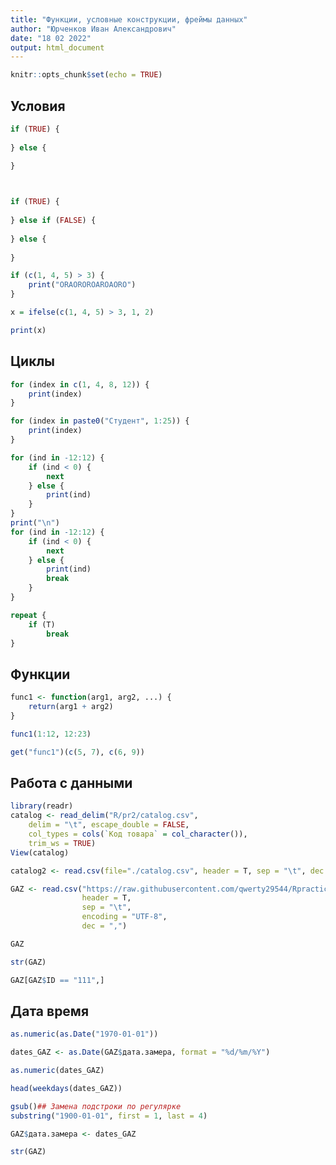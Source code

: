 ---
title: "Функции, условные конструкции, фреймы данных"
author: "Юрченков Иван Александрович"
date: "18 02 2022"
output: html_document
---

```{r setup, include=FALSE}
knitr::opts_chunk$set(echo = TRUE)
```

## Условия

```{r}
if (TRUE) {
    
} else {
    
}



if (TRUE) {
    
} else if (FALSE) {
    
} else {
    
}

```

```{r}
if (c(1, 4, 5) > 3) {
    print("ORAOROROAROAORO")
}


```

```{r}
x = ifelse(c(1, 4, 5) > 3, 1, 2)

print(x)
```

## Циклы

```{r}
for (index in c(1, 4, 8, 12)) {
    print(index)
}

for (index in paste0("Студент", 1:25)) {
    print(index)
}
```

```{r}
for (ind in -12:12) {
    if (ind < 0) {
        next
    } else {
        print(ind)
    }
}
print("\n")
for (ind in -12:12) {
    if (ind < 0) {
        next
    } else {
        print(ind)
        break
    }
}
```

```{r}
repeat {
    if (T)
        break
}
```

## Функции

```{r}
func1 <- function(arg1, arg2, ...) {
    return(arg1 + arg2)
}

func1(1:12, 12:23)
```

```{r}
get("func1")(c(5, 7), c(6, 9))
```


## Работа с данными


```{r}
library(readr)
catalog <- read_delim("R/pr2/catalog.csv", 
    delim = "\t", escape_double = FALSE, 
    col_types = cols(`Код товара` = col_character()), 
    trim_ws = TRUE)
View(catalog)
```


```{r}
catalog2 <- read.csv(file="./catalog.csv", header = T, sep = "\t", dec = ".", encoding = "UTF-8")
```

```{r}
GAZ <- read.csv("https://raw.githubusercontent.com/qwerty29544/RpracticeBook/master/2Data/01FlatTables/GAZ.csv", 
                header = T, 
                sep = "\t", 
                encoding = "UTF-8", 
                dec = ",")
```

```{r}
GAZ
```

```{r}
str(GAZ)
```

```{r}
GAZ[GAZ$ID == "111",]
```


## Дата время

```{r}
as.numeric(as.Date("1970-01-01"))
```

```{r}
dates_GAZ <- as.Date(GAZ$дата.замера, format = "%d/%m/%Y")
```


```{r}
as.numeric(dates_GAZ)
```

```{r}
head(weekdays(dates_GAZ))
```

```{r}
gsub()## Замена подстроки по регулярке
substring("1900-01-01", first = 1, last = 4)
```

```{r}
GAZ$дата.замера <- dates_GAZ
```

```{r}
str(GAZ)
```

